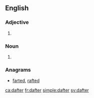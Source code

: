 ==English==

===Adjective===
{{head|en}}

# {{en-comparative of|daft}}

===Noun===
{{en-noun}}

# {{obsolete spelling of|daughter}}

===Anagrams===
* [[farted#English|farted]], [[rafted#English|rafted]]

[[ca:dafter]]
[[fr:dafter]]
[[simple:dafter]]
[[sv:dafter]]
